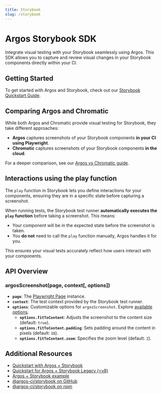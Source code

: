 ```yaml
---
title: Storybook
slug: /storybook
---
```


# Argos Storybook SDK

Integrate visual testing with your Storybook seamlessly using Argos. This SDK allows you to capture and review visual changes in your Storybook components directly within your CI.

## Getting Started

To get started with Argos and Storybook, check out our [Storybook Quickstart Guide](/quickstart/storybook).

## Comparing Argos and Chromatic

While both Argos and Chromatic provide visual testing for Storybook, they take different approaches:

- **Argos** captures screenshots of your Storybook components **in your CI using Playwright**.
- **Chromatic** captures screenshots of your Storybook components **in the cloud**.

For a deeper comparison, see our [Argos vs Chromatic guide](https://argos-ci.com/compare/chromatic).

## Interactions using the play function

The `play` function in Storybook lets you define interactions for your components, ensuring they are in a specific state before capturing a screenshot.

When running tests, the Storybook test runner **automatically executes the `play` function** before taking a screenshot. This means:

- Your component will be in the expected state before the screenshot is taken.
- You **do not** need to call the `play` function manually, Argos handles it for you.

This ensures your visual tests accurately reflect how users interact with your components.

## API Overview

### argosScreenshot(page, context[, options])

- **`page`**: The [Playwright Page](https://playwright.dev/docs/api/class-page) instance.
- **`context`**: The test context provided by the Storybook test runner.
- **`options`**: Customizable options for `argosScreenshot`. Explore [available options](https://argos-ci.com/docs/playwright#argosscreenshotpage-name-options).
  - **`options.fitToContent`**: Adjusts the screenshot to the content size (default: `true`).
  - **`options.fitToContent.padding`**: Sets padding around the content in pixels (default: `16`).
  - **`options.fitToContent.zoom`**: Specifies the zoom level (default: `2`).

## Additional Resources

- [Quickstart with Argos + Storybook](/quickstart/storybook)
- [Quickstart for Argos + Storybook Legacy (\<v8)](/quickstart/legacy-storybook)
- [Argos + Storybook example](https://github.com/argos-ci/argos-javascript/tree/main/examples/storybook)
- [@argos-ci/storybook on GitHub](https://github.com/argos-ci/argos-javascript/tree/main/packages/storybook)
- [@argos-ci/storybook on npm](https://www.npmjs.com/package/@argos-ci/storybook)
